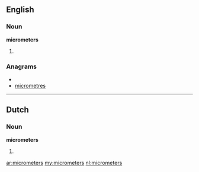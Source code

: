 ==English==

===Noun===
'''micrometers'''

# {{plural of|[[micrometer]]}}

===Anagrams===
* {{alphagram|ceeimmorrst}}
* [[micrometres#English|micrometres]]

----

==Dutch==
===Noun===
'''micrometers'''
# {{plural of|[[micrometer#Dutch|micrometer]]|lang=nl}}

[[ar:micrometers]]
[[my:micrometers]]
[[nl:micrometers]]